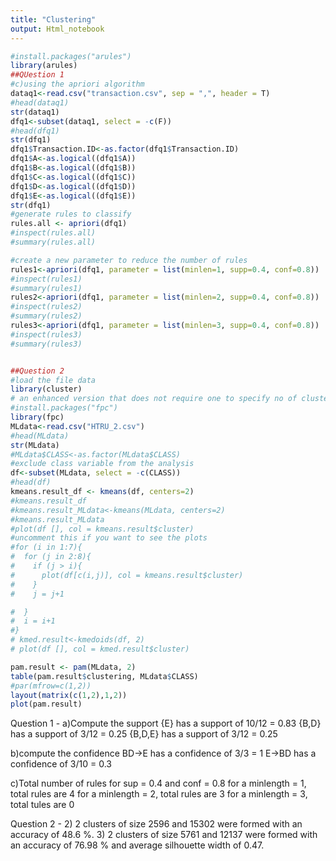 ---
title: "Clustering"
output: Html_notebook
---

```{r fig_width = 20 ,fig_height = 20}

#install.packages("arules")
library(arules)
##QUestion 1
#c)using the apriori algorithm
dataq1<-read.csv("transaction.csv", sep = ",", header = T)
#head(dataq1)
str(dataq1)
dfq1<-subset(dataq1, select = -c(F))
#head(dfq1)
str(dfq1)
dfq1$Transaction.ID<-as.factor(dfq1$Transaction.ID)
dfq1$A<-as.logical((dfq1$A))
dfq1$B<-as.logical((dfq1$B))
dfq1$C<-as.logical((dfq1$C))
dfq1$D<-as.logical((dfq1$D))
dfq1$E<-as.logical((dfq1$E))
str(dfq1)
#generate rules to classify
rules.all <- apriori(dfq1)
#inspect(rules.all)
#summary(rules.all)

#create a new parameter to reduce the number of rules
rules1<-apriori(dfq1, parameter = list(minlen=1, supp=0.4, conf=0.8))
#inspect(rules1)
#summary(rules1)
rules2<-apriori(dfq1, parameter = list(minlen=2, supp=0.4, conf=0.8))
#inspect(rules2)
#summary(rules2)
rules3<-apriori(dfq1, parameter = list(minlen=3, supp=0.4, conf=0.8))
#inspect(rules3)
#summary(rules3)


##Question 2
#load the file data
library(cluster) 
# an enhanced version that does not require one to specify no of clusters
#install.packages("fpc")
library(fpc) 
MLdata<-read.csv("HTRU_2.csv")
#head(MLdata)
str(MLdata)
#MLdata$CLASS<-as.factor(MLdata$CLASS)
#exclude class variable from the analysis
df<-subset(MLdata, select = -c(CLASS))
#head(df)
kmeans.result_df <- kmeans(df, centers=2)
#kmeans.result_df
#kmeans.result_MLdata<-kmeans(MLdata, centers=2)
#kmeans.result_MLdata
#plot(df [], col = kmeans.result$cluster)
#uncomment this if you want to see the plots
#for (i in 1:7){
#  for (j in 2:8){
#    if (j > i){
#      plot(df[c(i,j)], col = kmeans.result$cluster)
#    }
#    j = j+1

#  }
#  i = i+1
#}
# kmed.result<-kmedoids(df, 2)
# plot(df [], col = kmed.result$cluster)

pam.result <- pam(MLdata, 2)
table(pam.result$clustering, MLdata$CLASS)
#par(mfrow=c(1,2))
layout(matrix(c(1,2),1,2))
plot(pam.result)

```
Question 1 - 
a)Compute the support
  {E} has a support of 10/12 = 0.83
  {B,D} has a support of 3/12 = 0.25
  {B,D,E} has a support of 3/12 = 0.25
  
b)compute the confidence
  BD->E has a confidence of 3/3 = 1
  E->BD has a confidence of 3/10 = 0.3
  
c)Total number of rules for sup = 0.4 and conf = 0.8
  for a minlength = 1, total rules are 4
  for a minlength = 2, total rules are 3
  for a minlength = 3, total tules are 0
  
  
Question 2 - 
2) 2 clusters of size 2596 and 15302 were formed with an accuracy of 48.6 %.
3) 2 clusters of size 5761 and 12137 were formed with an accuracy of 76.98 % and average silhouette width of 0.47. 
